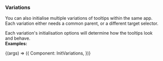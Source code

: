 
<Meta
  title="Helpers/Tooltips/2. Examples/2. Variations"
/>

### Variations
You can also initialise multiple variations of tooltips within the same app.  
Each variation either needs a common parent, or a different target selector.

Each variation's initialisation options will determine how the tooltips look and behave.  
**Examples:**

<Canvas>
  <Story
  name="2. Variations"
  args={{}}
  >
  {(args) => ({
    Component: InitVariations,
  })}
  </Story>
</Canvas>